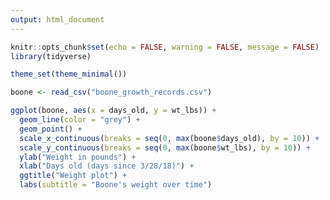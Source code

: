 ```yaml
---
output: html_document
---
```


```r
knitr::opts_chunk$set(echo = FALSE, warning = FALSE, message = FALSE)
library(tidyverse)
```

```r
theme_set(theme_minimal())
```

```r
boone <- read_csv("boone_growth_records.csv")
```

```r
ggplot(boone, aes(x = days_old, y = wt_lbs)) + 
  geom_line(color = "grey") +
  geom_point() + 
  scale_x_continuous(breaks = seq(0, max(boone$days_old), by = 10)) + 
  scale_y_continuous(breaks = seq(0, max(boone$wt_lbs), by = 10)) + 
  ylab("Weight in pounds") + 
  xlab("Days old (days since 3/28/18)") +
  ggtitle("Weight plot") + 
  labs(subtitle = "Boone's weight over time")
```


